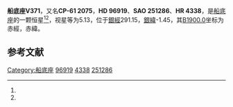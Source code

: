 {{Starbox begin
| name = 船底座V371
}}
{{Starbox observe
| epoch = [[J2000.0|J2000.0]]
| constell = [[船底座|船底座]]<ref name=SIMBAD>{{cite web
 | url=http://simbad.u-strasbg.fr/simbad/sim-id?Ident=HR+4338
 | title =Pulsating variable Star
 | publisher=Centre de Données astronomiques de Strasbourg
 | work=SIMBAD
 | accessdate=2012-07-13}}</ref><ref name=DATA>{{cite web
 | url=http://vizier.u-strasbg.fr/viz-bin/VizieR-5?-out.add=.&-source=5050&-corr=PK=HR&-out.max=9999&HR=4338
 | title =VizieR Detailed Page
 | accessdate=2012-07-13}}</ref>
| 星官 = 
| ra = {{RA|11|8|34}}<ref name=SIMBAD /><ref name=DATA />
| dec = {{DEC|-61|56|50}}<ref name=SIMBAD /><ref name=DATA />
| appmag_v = 5.13<ref name=SIMBAD /><ref name=DATA />
}}
{{Starbox character
| class = B9Ia<ref name=SIMBAD /><ref name=DATA />
| b-v = 0.22<ref name=SIMBAD /><ref name=DATA />
| u-b = -0.44<ref name=SIMBAD /><ref name=DATA />
| r-i = <ref name=SIMBAD /><ref name=DATA />
| variable = 
}}
{{Starbox astrometry
| radial_v = -0.44
| prop_mo_ra = -22
| parallax = 0.009
| p_error = 
}}
{{Starbox catalog
| names =CP-61 2075，[[SAO星表|SAO]] 251286，[[HD星表|HD]] 96919，[[HR星表|HR]] 4338}}
{{Starbox reference |Simbad=HR+4338}}
{{Starbox end}}

'''船底座V371'''，又名'''CP-61 2075'''，'''HD 96919'''、'''SAO 251286'''、'''HR 4338'''，是[[船底座|船底座]]的一颗恒星<ref name=SIMBAD /><ref name=DATA />，视星等为5.13，位于[[銀道座標系|銀經]]291.15，[[銀道座標系|銀緯]]-1.45，其[[B1900.0|B1900.0]]坐标为赤經{{RA|11|4|24.1}}，赤緯{{DEC|-61|-1.45|20}}。

== 参考文献 ==
{{reflist}}

{{star-stub}}

{{船底座恒星}}
[[Category:船底座|Category:船底座]]
[[Category:HD和HDE天體|96919]]
[[Category:HR天體|4338]]
[[Category:SAO天體|251286]]